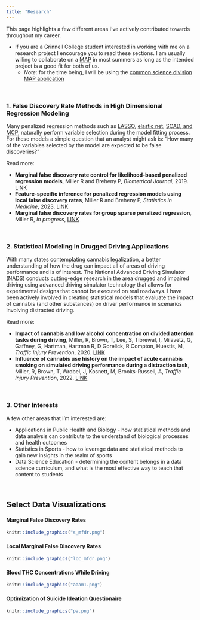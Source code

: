 ```yaml
---
title: "Research"
---
```


This page highlights a few different areas I've actively contributed towards throughout my career.  

- If you are a Grinnell College student interested in working with me on a research project I encourage you to read these sections. I am usually willing to collaborate on a [MAP](https://www.grinnell.edu/about/leadership/offices-services/dean/maps) in most summers as long as the intended project is a good fit for both of us.
    - *Note*: for the time being, I will be using the [common science division MAP application](https://www.grinnell.edu/academics/majors-concentrations/science-division/summer-research)

$~$

### 1. False Discovery Rate Methods in High Dimensional Regression Modeling

Many penalized regression methods such as [LASSO](http://statweb.stanford.edu/~tibs/lasso.html), [elastic net](https://en.wikipedia.org/wiki/Elastic_net_regularization), [SCAD, and MCP](http://myweb.uiowa.edu/pbreheny/7600/s16/notes/2-29.pdf), naturally perform variable selection during the model fitting process.  For these models a simple question that an analyst might ask is: "How many of the variables selected by the model are expected to be false discoveries?"

Read more:

- **Marginal false discovery rate control for likelihood-based penalized regression models**, Miller R and Breheny P, *Biometrical Journal*, 2019. [LINK](https://onlinelibrary.wiley.com/doi/abs/10.1002/bimj.201800138)
- **Feature-specific inference for penalized regression models using local false discovery rates**, Miller R and Breheny P, *Statistics in Medicine*, 2023. [LINK](https://onlinelibrary.wiley.com/doi/full/10.1002/sim.9678)
- **Marginal false discovery rates for group sparse penalized regression**, Miller R, *In progress*, [LINK](https://github.com/remiller1450/grp_mfdr_paper)

$~$

### 2. Statistical Modeling in Drugged Driving Applications

With many states contemplating cannabis legalization, a better understanding of how the drug can impact all of areas of driving performance and is of interest.  The National Advanced Driving Simulator [(NADS)](https://www.nads-sc.uiowa.edu/) conducts cutting-edge research in the area drugged and impaired driving using advanced driving simulator technology that allows for experimental designs that cannot be executed on real roadways.  I have been actively involved in creating statistical models that evaluate the impact of cannabis (and other substances) on driver performance in scenarios involving distracted driving.

Read more:

- **Impact of cannabis and low alcohol concentration on divided attention tasks during driving**, Miller, R, Brown, T, Lee, S, Tibrewal, I, Milavetz, G, Gaffney, G, Hartman, Hartman R, D Gorelick, R Compton, Huestis, M, *Traffic Injury Prevention*, 2020. [LINK](https://www.tandfonline.com/doi/abs/10.1080/15389588.2020.1814956)
- **Influence of cannabis use history on the impact of acute cannabis smoking on simulated driving performance during a distraction task**, Miller, R, Brown, T,  Wrobel, J, Kosnett, M, Brooks-Russell, A, *Traffic Injury Prevention*, 2022. [LINK](https://www.tandfonline.com/doi/full/10.1080/15389588.2022.2072492)

$~$

### 3. Other Interests

A few other areas that I'm interested are: 

- Applications in Public Health and Biology - how statistical methods and data analysis can contribute to the understand of biological processes and health outcomes
- Statistics in Sports - how to leverage data and statistical methods to gain new insights in the realm of sports
- Data Science Education - determining the content belongs in a data science curriculum, and what is the most effective way to teach that content to students

$~$

## Select Data Visualizations

#### Marginal False Discovery Rates

```r
knitr::include_graphics("s_mfdr.png")
```

#### Local Marginal False Discovery Rates

```r
knitr::include_graphics("loc_mfdr.png")
```

#### Blood THC Concentrations While Driving

```r
knitr::include_graphics("aaam1.png")
```

#### Optimization of Suicide Ideation Questionaire

```r
knitr::include_graphics("pa.png")
```

